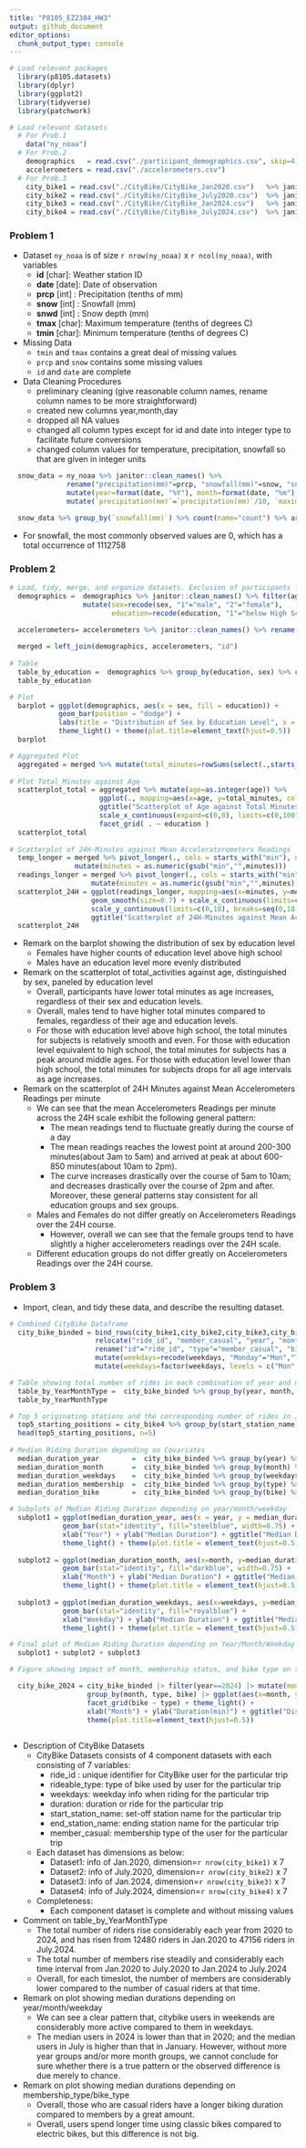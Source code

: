 ```yaml
---
title: "P8105_EZ2384_HW3"
output: github_document
editor_options: 
  chunk_output_type: console
---
```


```r
# Load relevant packages
  library(p8105.datasets)
  library(dplyr)
  library(ggplot2)
  library(tidyverse)
  library(patchwork)

# Load relevant datasets
  # For Prob.1
    data("ny_noaa")
  # For Prob.2
    demographics   = read.csv("./participant_demographics.csv", skip=4)
    accelerometers = read.csv("./accelerometers.csv")
  # For Prob.3
    city_bike1 = read.csv("./CityBike/CityBike_Jan2020.csv")   %>% janitor::clean_names() %>% mutate("year"="2020", "month"="Jan")
    city_bike2 = read.csv("./CityBike/CityBike_July2020.csv")  %>% janitor::clean_names() %>% mutate("year"="2020", "month"="July")
    city_bike3 = read.csv("./CityBike/CityBike_Jan2024.csv")   %>% janitor::clean_names() %>% mutate("year"="2024", "month"="Jan")
    city_bike4 = read.csv("./CityBike/CityBike_July2024.csv")  %>% janitor::clean_names() %>% mutate("year"="2024", "month"="July")
```

### Problem 1

  - Dataset `ny_noaa` is of size `r nrow(ny_noaa)` x  `r ncol(ny_noaa)`, with variables
      - **id**    [char]: Weather station ID
      - **date**  [date]: Date of observation
      - **prcp**  [int] : Precipitation (tenths of mm)
      - **snow**  [int] : Snowfall (mm)
      - **snwd**  [int] : Snow depth (mm)
      - **tmax**  [char]: Maximum temperature (tenths of degrees C)
      - **tmin**  [char]: Minimum temperature (tenths of degrees C)
  - Missing Data
      - `tmin` and `tmax` contains a great deal of missing values
      - `prcp` and `snow` contains some missing values
      - `id` and `date` are complete

  - Data Cleaning Procedures
      - preliminary cleaning (give reasonable column names, rename column names to be more straightforward)
      - created new columns year,month,day 
      - dropped all NA values 
      - changed all column types except for id and date into integer type to facilitate future conversions
      - changed column values for temperature, precipitation, snowfall so that are given in integer units
      
```r

  snow_data = ny_noaa %>% janitor::clean_names() %>% 
              rename("precipitation(mm)"=prcp, "snowfall(mm)"=snow, "snow_depth(mm)"=snwd, "maximum_temp(°C)"=tmax, "minimum_temp(°C)"=tmin) %>%
              mutate(year=format(date, "%Y"), month=format(date, "%m"), day=format(date, "%d")) %>% mutate(across(`precipitation(mm)`:day, as.integer)) %>%
              mutate(`precipitation(mm)`=`precipitation(mm)`/10, `maximum_temp(°C)`=`maximum_temp(°C)`/10, `minimum_temp(°C)`=`minimum_temp(°C)`/10) %>% drop_na()

  snow_data %>% group_by(`snowfall(mm)`) %>% count(name="count") %>% arrange(desc(count))

```

  - For snowfall, the most commonly observed values are 0, which has a total occurrence of 1112758
  
### Problem 2

```r
# Load, tidy, merge, and organize datasets. Exclusion of participants less than 21 yrs and those with missing demographic data.
  demographics =  demographics %>% janitor::clean_names() %>% filter(age>=21) %>% mutate(across(seqn:education, as.character)) %>%  
                  mutate(sex=recode(sex, "1"="male", "2"="female"), 
                         education=recode(education, "1"="below High School", "2"="equivalent to High School", "3"="above High School")) %>% rename(id=seqn) %>% drop_na()

  accelerometers= accelerometers %>% janitor::clean_names() %>% rename(id=seqn) %>% mutate(id=as.character(id))
  
  merged = left_join(demographics, accelerometers, "id")
  
# Table
  table_by_education =  demographics %>% group_by(education, sex) %>% count(name="count")
  table_by_education

# Plot
  barplot = ggplot(demographics, aes(x = sex, fill = education)) +
            geom_bar(position = "dodge") +
            labs(title = "Distribution of Sex by Education Level", x = "Sex", y = "Count", fill = "Education Level") +
            theme_light() + theme(plot.title=element_text(hjust=0.5))
  barplot

# Aggregated Plot
  aggregated = merged %>% mutate(total_minutes=rowSums(select(.,starts_with("min")))) %>%  relocate("id", "sex", "age", "bmi", "education", "total_minutes")
  
# Plot Total_Minutes against Age
  scatterplot_total = aggregated %>% mutate(age=as.integer(age)) %>%
                      ggplot(., mapping=aes(x=age, y=total_minutes, color=sex)) + geom_point(na.rm=TRUE, size=1) + theme_light() +
                      ggtitle("Scatterplot of Age against Total Minutes") + xlab("Age") + ylab("Total Minutes")+
                      scale_x_continuous(expand=c(0,0), limits=c(0,100)) + theme(plot.title = element_text(hjust=0.5)) + geom_smooth() +
                      facet_grid( . ~ education )
  scatterplot_total
  
# Scatterplot of 24H-Minutes against Mean Acceleratorometers Readings
  temp_longer = merged %>% pivot_longer(., cols = starts_with("min"), names_to = "minutes", values_to = "readings") %>%
                mutate(minutes = as.numeric(gsub("min","",minutes)))
  readings_longer = merged %>% pivot_longer(., cols = starts_with("min"), names_to = "minutes", values_to = "readings") %>%
                    mutate(minutes = as.numeric(gsub("min","",minutes))) %>% group_by(minutes, sex, education) %>% summarise(mean=mean(readings, na.rm=TRUE))
  scatterplot_24H = ggplot(readings_longer, mapping=aes(x=minutes, y=mean, color=sex)) + geom_point(size=0.25, rm.NA=TRUE) + theme_light() + facet_grid(.~education) + 
                    geom_smooth(size=0.7) + scale_x_continuous(limits=c(0,1400), breaks=seq(0,1400, by=200)) + 
                    scale_y_continuous(limits=c(0,18), breaks=seq(0,18,by=3)) + xlab("24H Scale in Minutes") + ylab("Mean Acceleratorometers Readings per Minute") +
                    ggtitle("Scatterplot of 24H-Minutes against Mean Acceleratorometers Readings") + theme(legend.position = "bottom", plot.title=element_text(hjust=.5))
  scatterplot_24H
```

  - Remark on the barplot showing the distribution of sex by education level
    - Females have higher counts of education level above high school
    - Males have an education level more evenly distributed

  - Remark on the scatterplot of total_activities against age, distinguished by sex, paneled by education level
    - Overall, participants have lower total minutes as age increases, regardless of their sex and education levels.
    - Overall, males tend to have higher total minutes compared to females, regardless of their age and education levels.
    - For those with education level above high school, the total minutes for subjects is relatively smooth and even.
      For those with education level equivalent to high school, the total minutes for subjects has a peak around middle ages.
      For those with education level lower than high school, the total minutes for subjects drops for all age intervals as age increases.
    
  - Remark on the scatterplot of 24H Minutes against Mean Accelerometers Readings per minute
    - We can see that the mean Accelerometers Readings per minute across the 24H scale exhibit the following general pattern:
      - The mean readings tend to fluctuate greatly during the course of a day
      - The mean readings reaches the lowest point at around 200-300 minutes(about 3am to 5am) and arrived at peak at about 600-850 minutes(about 10am to 2pm).
      - The curve increases drastically over the course of 5am to 10am; and decreases drastically over the course of 2pm and after.
      Moreover, these general patterns stay consistent for all education groups and sex groups.
    - Males and Females do not differ greatly on Accelerometers Readings over the 24H course.
      - However, overall we can see that the female groups tend to have slightly a higher accelerometers readings over the 24H scale.
    - Different education groups do not differ greatly on Accelerometers Readings over the 24H course.

### Problem 3

- Import, clean, and tidy these data, and describe the resulting dataset.
```r
# Combined CityBike Dataframe
  city_bike_binded = bind_rows(city_bike1,city_bike2,city_bike3,city_bike4) %>%
                     relocate("ride_id", "member_casual", "year", "month", "weekdays", "rideable_type", "start_station_name", "end_station_name") %>%
                     rename("id"="ride_id", "type"="member_casual", "bike"="rideable_type", "start_station"="start_station_name", "end_station"="end_station_name") %>%
                     mutate(weekdays=recode(weekdays, "Monday"="Mon","Tuesday"="Tue", "Wednesday"="Wed", "Thursday"="Thu", "Friday"="Fri", "Saturday"="Sat", "Sunday"="Sun")) %>%
                     mutate(weekdays=factor(weekdays, levels = c("Mon", "Tue", "Wed", "Thu", "Fri", "Sat", "Sun")))

# Table showing total number of rides in each combination of year and month
  table_by_YearMonthType =  city_bike_binded %>% group_by(year, month, type) %>% count(name="count")
  table_by_YearMonthType

# Top 5 originating stations and the corresponding number of rides in July.2024
  top5_starting_positions = city_bike4 %>% group_by(start_station_name) %>% count(name="count") %>% arrange(desc(count))
  head(top5_starting_positions, n=5)
  
# Median Riding Duration depending on Covariates
  median_duration_year        =  city_bike_binded %>% group_by(year) %>% summarise(median_duration = median(duration, na.rm = TRUE))
  median_duration_month       =  city_bike_binded %>% group_by(month) %>% summarise(median_duration = median(duration, na.rm = TRUE))
  median_duration_weekdays    =  city_bike_binded %>% group_by(weekdays) %>% summarise(median_duration = median(duration, na.rm = TRUE))
  median_duration_membership  =  city_bike_binded %>% group_by(type) %>% summarise(median_duration = median(duration, na.rm = TRUE))
  median_duration_bike        =  city_bike_binded %>% group_by(bike) %>% summarise(median_duration = median(duration, na.rm = TRUE))

# Subplots of Median Riding Duration depending on year/month/weekday
  subplot1 = ggplot(median_duration_year, aes(x = year, y = median_duration)) +
             geom_bar(stat="identity", fill="steelblue", width=0.75) +
             xlab("Year") + ylab("Median Duration") + ggtitle("Median Duration(Year)") +
             theme_light() + theme(plot.title = element_text(hjust=0.5))
  
  subplot2 = ggplot(median_duration_month, aes(x=month, y=median_duration)) +
             geom_bar(stat="identity", fill="darkblue", width=0.75) +
             xlab("Month") + ylab("Median Duration") + ggtitle("Median Duration(Month)") +
             theme_light() + theme(plot.title = element_text(hjust=0.5))
  
  subplot3 = ggplot(median_duration_weekdays, aes(x=weekdays, y=median_duration)) +
             geom_bar(stat="identity", fill="royalblue") +
             xlab("Weekday") + ylab("Median Duration") + ggtitle("Median Duration(Weekday)") +
             theme_light() + theme(plot.title = element_text(hjust=0.5))

# Final plot of Median Riding Duration depending on Year/Month/Weekday
  subplot1 + subplot2 + subplot3

# Figure showing impact of month, membership status, and bike type on the distribution of ride duration in 2024

  city_bike_2024 = city_bike_binded |> filter(year==2024) |> mutate(month=as.factor(month)) |>
                   group_by(month, type, bike) |> ggplot(aes(x=month, y=duration, fill=month)) + geom_violin(scale="width") +
                   facet_grid(bike ~ type) + theme_light() +
                   xlab("Month") + ylab("Duration(min)") + ggtitle("Distribution of Ride Duration in 2024") +
                   theme(plot.title=element_text(hjust=0.5))
  
```

- Description of CityBike Datasets
  - CityBike Datasets consists of 4 component datasets with each consisting of 7 variables:
    - ride_id : unique identifier for CityBike user for the particular trip
    - rideable_type: type of bike used by user for the particular trip
    - weekdays: weekday info when riding for the particular trip
    - duration: duration or ride for the particular trip
    - start_station_name: set-off station name for the particular trip
    - end_station_name: ending station name for the particular trip
    - member_casual: membership type of the user for the particular trip
  - Each dataset has dimensions as below:
    - Dataset1: info of Jan.2020, dimension=`r nrow(city_bike1)` x 7
    - Dataset2: info of July.2020, dimension=`r nrow(city_bike2)` x 7
    - Dataset3: info of Jan.2024, dimension=`r nrow(city_bike3)` x 7
    - Dataset4: info of July.2024, dimension=`r nrow(city_bike4)` x 7
  - Completeness:
    - Each component dataset is complete and without missing values

- Comment on table_by_YearMonthType
  - The total number of riders rise considerably each year from 2020 to 2024, and has risen from 12480 riders in Jan.2020 to 47156 riders in July.2024.
  - The total number of members rise steadily and considerably each time interval from Jan.2020 to July.2020 to Jan.2024 to July.2024
  - Overall, for each timeslot, the number of members are considerably lower compared to the number of casual riders at that time.

- Remark on plot showing median durations depending on year/month/weekday
  - We can see a clear pattern that, citybike users in weekends are considerably more active compared to them in weekdays.
  - The median users in 2024 is lower than that in 2020; and the median users in July is higher than that in January.
    However, without more year groups and/or more month groups, we cannot conclude for sure whether there is a true pattern or the observed difference is due merely to chance.
  
- Remark on plot showing median durations depending on membership_type/bike_type
  - Overall, those who are casual riders have a longer biking duration compared to members by a great amount.
  - Overall, users spend longer time using classic bikes compared to electric bikes, but this difference is not big.
